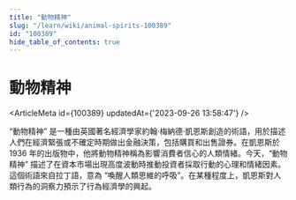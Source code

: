 ```yaml
---
title: "動物精神"
slug: "/learn/wiki/animal-spirits-100389"
id: "100389"
hide_table_of_contents: true
---
```



# 動物精神

<ArticleMeta id={100389} updatedAt={'2023-09-26 13:58:47'} />
<div className='border-solid border-b border-t-0 my-4 border-[var(--ifm-color-gray-300)]' />

“動物精神” 是一種由英國著名經濟學家約翰·梅納德·凱恩斯創造的術語，用於描述人們在經濟緊張或不確定時期做出金融決策，包括購買和出售證券。在凱恩斯於 1936 年的出版物中，他將動物精神稱為影響消費者信心的人類情緒。今天，“動物精神” 描述了在資本市場出現高度波動時推動投資者採取行動的心理和情緒因素。這個術語來自拉丁語，意為 “喚醒人類思維的呼吸”。在某種程度上，凱恩斯對人類行為的洞察力預示了行為經濟學的興起。
